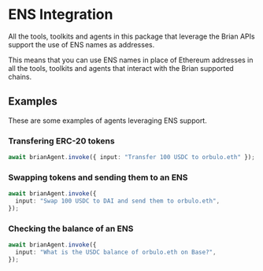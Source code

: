 # ENS Integration

All the tools, toolkits and agents in this package that leverage the Brian APIs support the use of ENS names as addresses.

This means that you can use ENS names in place of Ethereum addresses in all the tools, toolkits and agents that interact with the Brian supported chains.

## Examples

These are some examples of agents leveraging ENS support.

### Transfering ERC-20 tokens

```typescript
await brianAgent.invoke({ input: "Transfer 100 USDC to orbulo.eth" });
```

### Swapping tokens and sending them to an ENS

```typescript
await brianAgent.invoke({
  input: "Swap 100 USDC to DAI and send them to orbulo.eth",
});
```

### Checking the balance of an ENS

```typescript
await brianAgent.invoke({
  input: "What is the USDC balance of orbulo.eth on Base?",
});
```

